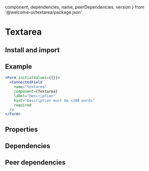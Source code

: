 
  component,
  dependencies,
  name,
  peerDependencies,
  version
} from '@welcome-ui/textarea/package.json'

# Textarea

<tagversion version={version} name={name} />

## Install and import

<usage component={component} name={name} peerDependencies={peerDependencies} />

## Example

```jsx
<Form initialValues={{}}>
  <ConnectedField
    name="textarea"
    component={Textarea}
    label="Description"
    hint="Description must be <200 words"
    required
  />
</Form>
```

## Properties

<props of="Textarea" propTypes={props.propTypes} />

## Dependencies

<dependencies dependencies={dependencies} />

## Peer dependencies

<dependencies dependencies={peerDependencies} />
